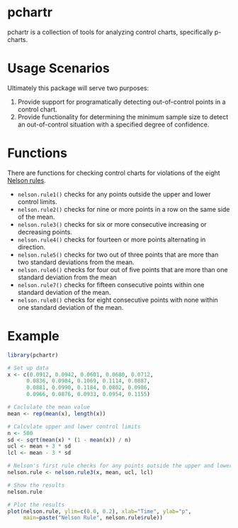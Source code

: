 pchartr
=======

pchartr is a collection of tools for analyzing control charts, specifically p-charts.

Usage Scenarios
===============

Ultimately this package will serve two purposes:  

1. Provide support for programatically detecting out-of-control points in a control chart.  
2. Provide functionality for determining the minimum sample size to detect an out-of-control situation with a specified degree of confidence.  

Functions
=========

There are functions for checking control charts for violations of the eight [Nelson rules](http://en.wikipedia.org/wiki/Nelson_rules).


* `nelson.rule1()` checks for any points outside the upper and lower control limits.
* `nelson.rule2()` checks for nine or more points in a row on the same side of the mean.
* `nelson.rule3()` checks for six or more consecutive increasing or decreasing points.
* `nelson.rule4()` checks for fourteen or more points alternating in direction.
* `nelson.rule5()` checks for two out of three points that are more than two standard deviations from the mean.
* `nelson.rule6()` checks for four out of five points that are more than one standard deviation from the mean
* `nelson.rule7()` checks for fifteen consecutive points within one standard deviation of the mean.
* `nelson.rule8()` checks for eight consecutive points with none within one standard deviation of the mean.

Example
=======

```r

library(pchartr)

# Set up data
x <- c(0.0912, 0.0942, 0.0601, 0.0680, 0.0712,
      0.0836, 0.0984, 0.1069, 0.1114, 0.0887,
      0.0881, 0.0990, 0.1184, 0.0802, 0.0986, 
      0.0966, 0.0876, 0.0933, 0.0954, 0.1155)

# Caclulate the mean value
mean <- rep(mean(x), length(x))

# Calculate upper and lower control limits
n <- 500
sd <- sqrt(mean(x) * (1 - mean(x)) / n)
ucl <- mean + 3 * sd
lcl <- mean - 3 * sd

# Nelson's first rule checks for any points outside the upper and lower control limits
nelson.rule <- nelson.rule3(x, mean, ucl, lcl)

# Show the results
nelson.rule

# Plot the results
plot(nelson.rule, ylim=c(0.0, 0.2), xlab="Time", ylab="p",
     main=paste("Nelson Rule", nelson.rule$rule))

```
